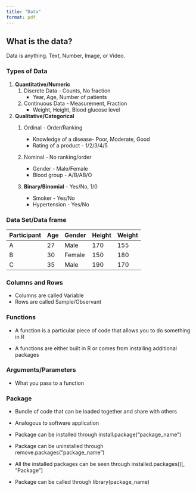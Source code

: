 ```yaml
---
title: "Data"
format: pdf
---
```


## What is the data?

Data is anything. Text, Number, Image, or Video.

### Types of Data

1.  **Quantitative/Numeric**
    1.  Discrete Data - Counts, No fraction
        -   Year, Age, Number of patients
    2.  Continuous Data - Measurement, Fraction
        -   Weight, Height, Blood glucose level
2.  **Qualitative/Categorical**
    1.  Ordinal - Order/Ranking

        -   Knowledge of a disease- Poor, Moderate, Good
        -   Rating of a product - 1/2/3/4/5

    2.  Nominal - No ranking/order

        -   Gender - Male/Female
        -   Blood group - A/B/AB/O

    3.  **Binary/Binomial** - Yes/No, 1/0

        -   Smoker - Yes/No
        -   Hypertension - Yes/No

### Data Set/Data frame

| Participant | Age | Gender | Height | Weight |
|-------------|-----|--------|--------|--------|
| A           | 27  | Male   | 170    | 155    |
| B           | 30  | Female | 150    | 180    |
| C           | 35  | Male   | 190    | 170    |

### Columns and Rows

-   Columns are called Variable
-   Rows are called Sample/Observant

### Functions

-   A function is a particular piece of code that allows you to do something in R

-   A functions are either built in R or comes from installing additional packages

### Arguments/Parameters

-   What you pass to a function

### Package

-   Bundle of code that can be loaded together and share with others

-   Analogous to software application

-   Package can be installed through install.package("package_name")

-   Package can be uninstalled through remove.packages("package_name")

-   All the installed packages can be seen through installed.packages()\[, "Package"\]

-   Package can be called through library(package_name)
